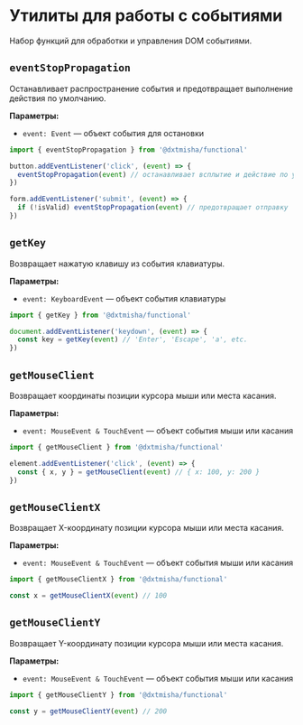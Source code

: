 
<Meta title='@dxtmisha/functional/ru/Event Utils'/>

# Утилиты для работы с событиями

Набор функций для обработки и управления DOM событиями.

## `eventStopPropagation`

Останавливает распространение события и предотвращает выполнение действия по умолчанию.

**Параметры:**
- `event: Event` — объект события для остановки

```javascript
import { eventStopPropagation } from '@dxtmisha/functional'

button.addEventListener('click', (event) => {
  eventStopPropagation(event) // останавливает всплытие и действие по умолчанию
})

form.addEventListener('submit', (event) => {
  if (!isValid) eventStopPropagation(event) // предотвращает отправку
})
```

## `getKey`

Возвращает нажатую клавишу из события клавиатуры.

**Параметры:**
- `event: KeyboardEvent` — объект события клавиатуры

```javascript
import { getKey } from '@dxtmisha/functional'

document.addEventListener('keydown', (event) => {
  const key = getKey(event) // 'Enter', 'Escape', 'a', etc.
})
```

## `getMouseClient`

Возвращает координаты позиции курсора мыши или места касания.

**Параметры:**
- `event: MouseEvent & TouchEvent` — объект события мыши или касания

```javascript
import { getMouseClient } from '@dxtmisha/functional'

element.addEventListener('click', (event) => {
  const { x, y } = getMouseClient(event) // { x: 100, y: 200 }
})
```

## `getMouseClientX`

Возвращает X-координату позиции курсора мыши или места касания.

**Параметры:**
- `event: MouseEvent & TouchEvent` — объект события мыши или касания

```javascript
import { getMouseClientX } from '@dxtmisha/functional'

const x = getMouseClientX(event) // 100
```

## `getMouseClientY`

Возвращает Y-координату позиции курсора мыши или места касания.

**Параметры:**
- `event: MouseEvent & TouchEvent` — объект события мыши или касания

```javascript
import { getMouseClientY } from '@dxtmisha/functional'

const y = getMouseClientY(event) // 200
```
